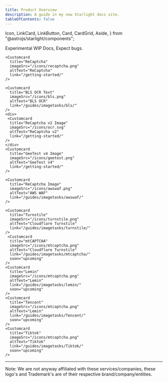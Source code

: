 ```yaml
---
title: Product Overview
description: A guide in my new Starlight docs site.
tableOfContents: false
---
```


  Icon,
  LinkCard,
  LinkButton,
  Card,
  CardGrid,
  Aside,
} from "@astrojs/starlight/components";

<Aside type="tip">Experimental WIP Docs, Expect bugs.</Aside>

  <section title="NoCaptchaAi Recognitions" class="flex flex-col items-center justify-center">
  <div class="grid grid-cols-1 md:grid-cols-2 lg:grid-cols-3 xl:grid-cols-4 gap-2 w-full max-w-[95vw]">
    
    <Customcard
      title="ReCaptcha"
      imageSrc="/icons/recaptcha.png"
      altText="ReCaptcha"
      link="/getting-started/"
    />

    <Customcard
      title="BLS OCR Text"
      imageSrc="/icons/bls.png"
      altText="BLS OCR"
      link="/guides/imagetasks/bls/"
    />
    <div>
     <Customcard
      title="ReCaptcha v2 Image"
      imageSrc="/icons/ocr.svg"
      altText="ReCaptcha v2"
      link="/getting-started/"
    />
    </div>
    <Customcard
      title="GeeTest v4 Image"
      imageSrc="/icons/geetest.png"
      altText="GeeTest v4"
      link="/getting-started/"
    />

    <Customcard
      title="ReCaptcha Image"
      imageSrc="/icons/awswaf.png"
      altText="AWS WAF"
      link="/guides/imagetasks/awswaf/"
    />

    <Customcard
      title="Turnstile"
      imageSrc="/icons/turnstile.png"
      altText="Cloudflare Turnstile"
      link="/guides/imagetasks/turnstile/"
    />
     <Customcard
      title="mtCAPTCHA"
      imageSrc="/icons/mtcaptcha.png"
      altText="Cloudflare Turnstile"
      link="/guides/imagetasks/mtcaptcha/"
      soon="upcoming"
    />
    <Customcard
      title="Lemin"
      imageSrc="/icons/mtcaptcha.png"
      altText="Lemin"
      link="/guides/imagetasks/lemin/"
      soon="upcoming"
    />
    <Customcard
      title="Tencent"
      imageSrc="/icons/mtcaptcha.png"
      altText="Lemin"
      link="/guides/imagetasks/Tencent/"
      soon="upcoming"
    />
    <Customcard
      title="Tiktok"
      imageSrc="/icons/mtcaptcha.png"
      altText="Tiktok"
      link="/guides/imagetasks/Tiktok/"
      soon="upcoming"
    />

  </div>
</section>

-----
Note: We are not anyway affiliated with these services/companies, these logo's and Trademark's are of their respective brand/company/entities.